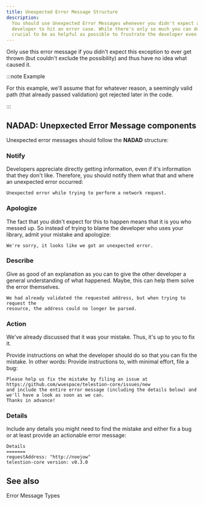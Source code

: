 ```yaml
---
title: Unexpected Error Message Structure
description:
  You should use Unexpected Error Messages whenever you didn't expect a
  developer to hit an error case. While there's only so much you can do, it's
  crucial to be as helpful as possible to frustrate the developer even further.
---
```


<!--
Reference
=========

=== When to use this template:
When you're documenting some topic so that users (e.g., ecosystem developers)
can quickly lookup a fact. These articles typically consist of a list, a
definition list, a table, or some other form of "quick-to-lookup" information.

=== When not to use this template:
Do not use a reference article to explain a concept. You should keep additional
information within the reference article to a minimum so that knowledgeable users
can quickly see the facts that are relevant to them. You can link to concepts and
other topics to explain specific concepts, if necessary.

=== Writing tips:
- Write in the present tense
- Use neutral pronouns (they/them instead of he/she and him/her)
- Be respectful to everyone
- Be aware of the potential for cultural misunderstandings
- Keep the amount of additional information to a minimum (focus on the facts)
- If necessary, link to concept topics. Do not explain them in the article
- Use a suitable form of content so that readers can quickly look up the desired
  information (e.g., a table, a list, a diagram, or something else)
-->

<!-- Relevant imports: -->


<!-- Short description of what information this document provides: -->

Only use this error message if you didn't expect this exception to ever get
thrown (but couldn't exclude the possibility) and thus have no idea what caused
it.

:::note Example

For this example, we'll assume that for whatever reason, a seemingly valid path
(that already passed validation) got rejected later in the code.

:::

## NADAD: Unepxected Error Message components

Unexpected error messages should follow the **NADAD** structure:

### Notify

Developers appreciate directly getting information, even if it's information
that they don't like. Therefore, you should notify them what that and where an
unexpected error occurred:

```text
Unexpected error while trying to perform a network request.
```

### Apologize

The fact that you didn't expect for this to happen means that it is you who
messed up. So instead of trying to blame the developer who uses your library,
admit your mistake and apologize:

```text
We're sorry, it looks like we got an unexpected error.
```

### Describe

Give as good of an explanation as you can to give the other developer a general
understanding of what happened. Maybe, this can help them solve the error
themselves.

```text
We had already validated the requested address, but when trying to request the
resource, the address could no longer be parsed.
```

### Action

We've already discussed that it was your mistake. Thus, it's up to you to fix
it.

Provide instructions on what the developer should do so that you can fix the
mistake. In other words: Provide instructions to, with minimal effort, file a
bug:

```text
Please help us fix the mistake by filing an issue at https://github.com/wuespace/telestion-core/issues/new
and include the entire error message (including the details below) and we'll have a look as soon as we can.
Thanks in advance!
```

### Details

Include any details you might need to find the mistake and either fix a bug or
at least provide an actionable error message:

```text
Details
=======
requestAddress: "http://noejow"
telestion-core version: v0.3.0
```

<!-- Content (e.g., a table, a list, a diagram, or a definition list) -->

## See also

<Reference to="/internal/concepts/error-messages">
	Error Message Types
</Reference>

<!--
Snippets
--------

<Reference to="../other-article">
    Relative Link to other article
</Reference>

<Reference to="https://www.example.com">
    Example Website
</Reference>
-->
